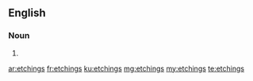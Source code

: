 ==English==

===Noun===
{{head|en}}

# {{plural of|etching}}

[[ar:etchings]]
[[fr:etchings]]
[[ku:etchings]]
[[mg:etchings]]
[[my:etchings]]
[[te:etchings]]